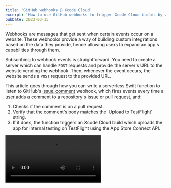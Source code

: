 ```yaml
---
title: 'GitHub webhooks 🤝 Xcode Cloud'
excerpt: 'How to use GitHub webhooks to trigger Xcode Cloud builds by writing a comment on a pull request.'
pubDate: 2023-03-15
---
```



Webhooks are messages that get sent when certain events occur on a website. These webhooks provide a way of building custom integrations based on the data they provide, hence allowing users to expand an app's capabilities through them.

Subscribing to webhook events is straightforward. You need to create a server which can handle `POST` requests and provide the server's URL to the website vending the webhook. Then, whenever the event occurs, the website sends a `POST` request to the provided URL.

This article goes through how you can write a serverless Swift function to listen to GitHub's [issue_comment](https://docs.github.com/webhooks-and-events/webhooks/webhook-events-and-payloads#issue_comment) webhook, which fires events every time a user adds a comment to a repository's issue or pull request, and:

1. Checks if the comment is on a pull request.
2. Verify that the comment's body matches the 'Upload to TestFlight' string.
3. If it does, the function triggers an Xcode Cloud build which uploads the app for internal testing on TestFlight using the App Store Connect API.

<Video src="https://res.cloudinary.com/dflewmkx4/video/upload/ac_none,f_auto,q_auto:eco/v1678828603/blog/posts/github-webhooks-and-xcode-cloud/demo.mp4" />

## The Xcode Cloud workflow

Before starting the automation process, you first need to set up an Xcode Cloud workflow which uploads the app to TestFlight for internal testing which the webhook can trigger.

To do so, open Xcode, go to the `Report Navigator` menu, select the `Cloud` tab, right-click the target you want to create the new workflow for and click the `Manage Workflows...` button from the context menu.

![The cloud section in the report navigatior menu of Xcode](https://res.cloudinary.com/dflewmkx4/image/upload/ac_none,f_auto,q_auto:eco/v1678797532/blog/posts/github-webhooks-and-xcode-cloud/manage-workflows.png)

In the workflow list screen, click the `+` button.

![The workflow list screen with the plus button highlighted](https://res.cloudinary.com/dflewmkx4/image/upload/ac_none,f_auto,q_auto:eco/v1678797532/blog/posts/github-webhooks-and-xcode-cloud/create.png)

Change the default name of the workflow to 'TestFlight' and turn it off so that it does not get run every time a branch changes. This is the way to create a _manual_ workflow in Xcode Cloud.

![The default workflow configuration page with the name set to TestFlight and the toggle at the top switched off](https://res.cloudinary.com/dflewmkx4/image/upload/ac_none,f_auto,q_auto:eco/v1678797531/blog/posts/github-webhooks-and-xcode-cloud/manual-workflow.png)

Add a start condition to start the workflow on any branch change. Every Xcode Cloud workflow requires a start condition, but you can prevent this condition from triggering a new build by turning the workflow off.

![The workflow configuration page showing a start condition of any branch](https://res.cloudinary.com/dflewmkx4/image/upload/ac_none,f_auto,q_auto:eco/v1678797532/blog/posts/github-webhooks-and-xcode-cloud/archive-any-branch.png)

Add an archive action and select the `TestFlight (Internal Testing Only)` option.

![The workflow configuration page showing an action which archives the app for internal testing](https://res.cloudinary.com/dflewmkx4/image/upload/ac_none,f_auto,q_auto:eco/v1678798727/blog/posts/github-webhooks-and-xcode-cloud/archive-internal-testing.png)

Add a post-action step to deliver the app to TestFlight for internal testing. You need to add a test group for this step to work.

![A post-action step to deliver the app to TestFlight and all internal testers](https://res.cloudinary.com/dflewmkx4/image/upload/ac_none,f_auto,q_auto:eco/v1678797531/blog/posts/github-webhooks-and-xcode-cloud/internal-testing.png)

When triggered, the new workflow uploads the app to TestFlight and distributes it to an internal test group.

## Creating a serverless function

An easy way to create a service which listens to `POST` requests from GitHub is to use an Amazon Web Services lambda. Using this approach has the added benefit of not having to worry about a server's uptime and maintenance.

Thanks to the great work from the [swif-server group](https://github.com/swift-server), you can create a lambda using Swift.

> Please note that this article assumes knowledge of building and deploying Swift Amazon Web Services lambdas. If you are not familiar with this topic, please refer to the [swift-aws-lambda-runtime](https://github.com/swift-server/swift-aws-lambda-runtime) documentation.

### Getting started

To create an Amazon Web Services lambda, you first need to create an executable Swift package:

```bash:Terminal
# Create an empty directory
mkdir upload-to-testflight-webhook
# Move into the new directory
cd upload-to-testflight-webhook
# Create a new executable Swift package
swift package init --type executable --name UploadToTestFlightWebhook
```

The preceding command generates an executable Swift package with the following folder structure:

```bash:📦
.
├── Package.swift
├── README.md
├── Sources
│   └── UploadToTestFlightWebhook
│       └── UploadToTestFlightWebhook.swift
└── Tests
    └── UploadToTestFlightWebhookTests
        └── UploadToTestFlightWebhookTests.swift
```

### Adding the dependencies

The first dependency you need to bring in is the [swift-aws-lambda-runtime](https://github.com/swift-server/swift-aws-lambda-runtime) by the [swift-server group](https://github.com/swift-server).

The lambda also needs to listen to `POST` requests sent by GitHub and, for this reason, it needs to have an Amazon API Gateway as its trigger.

To read data from the gateway's body, you need to add the [swift-aws-lambda-events](https://github.com/swift-server/swift-aws-lambda-events) package from [swift-server](https://github.com/swift-server) as a dependency.

```swift:Package.swift
// swift-tools-version: 5.7

import PackageDescription

let package = Package(
    name: "UploadToTestFlightWebhook",
    platforms: [.macOS(.v12)],
    dependencies: [
        .package(url: "https://github.com/swift-server/swift-aws-lambda-runtime.git", exact: "1.0.0-alpha.1"),
        .package(url: "https://github.com/swift-server/swift-aws-lambda-events.git", exact: "0.1.0")
    ],
    targets: [
        .executableTarget(
            name: "UploadToTestFlightWebhook",
            dependencies: [
                .product(name: "AWSLambdaRuntime", package: "swift-aws-lambda-runtime"),
                .product(name: "AWSLambdaEvents", package: "swift-aws-lambda-events")
            ]
        )
    ]
)
```

### Creating an empty lambda

To create an Amazon Web Services lambda which handles API Gateway events, you need to import both the `AWSLambdaRuntime` and `AWSLambdaEvents` packages you imported in the previous section and create a `@main` decorated `struct` which conforms to the `LambdaHandler` protocol.

```swift:Sources/UploadToTestFlightWebhook/UploadToTestFlightWebhook.swift
import AWSLambdaRuntime
import AWSLambdaEvents

@main
struct UploadToTestFlightWebhook: SimpleLambdaHandler {
    func handle(_ request: APIGatewayV2Request, context: LambdaContext) async throws -> APIGatewayV2Response {
        return .init(
            statusCode: .ok,
            body: "Hello World 👋"
        )
    }
}
```

## Parsing the web hook's payload

The GitHub [issue_comment](https://docs.github.com/webhooks-and-events/webhooks/webhook-events-and-payloads#issue_comment) webhook sends a payload with the relevant information every time a user adds a comment to a repository's issue or pull request.

From all the information in the payload, the webhook just needs the following information:

```json:payload.json
{
  "action": "created",
  "issue": {
    "pull_request": {
      "url": "https://api.github.com/repos/polpielladev/QRBuddy/pulls/1"
    }
  },
  "repository": {
    "name": "QRBuddy"
  },
  "comment": {
    "body": "Upload to testflight"
  }
}
```

> The preceding payload is a simplified version with just the data that the function needs from GitHub's event data. You can use this example JSON to test the lambda locally.

To parse the payload, the lambda needs to decode the `APIGatewayV2Request`'s `body` property into a `GithubWebhookData` struct using a `JSONDecoder` with a `convertFromSnakeCase` key decoding strategy.

```swift:Sources/UploadToTestFlightWebhook/UploadToTestFlightWebhook.swift
struct GithubWebhookData: Decodable {
    let action: String
    let issue: Issue
    let repository: Repository
    let comment: Comment

    struct Issue: Decodable {
        let pullRequest: PullRequest

        struct PullRequest: Decodable {
            let url: URL
        }
    }

    struct Repository: Decodable {
        let name: String
    }

    struct Comment: Decodable {
        let body: String
    }
}

@main
struct UploadToTestFlightWebhook: SimpleLambdaHandler {
    let snakeCaseDecoder: JSONDecoder

    init() {
        let decoder = JSONDecoder()
        decoder.keyDecodingStrategy = .convertFromSnakeCase
        snakeCaseDecoder = decoder
    }

    func handle(_ request: APIGatewayV2Request, context: LambdaContext) async throws -> APIGatewayV2Response {
        guard let body = request.body,
              let bodyData = body.data(using: .utf8),
              let request = try? snakeCaseDecoder.decode(GithubWebhookData.self, from: bodyData) else {
            return .init(statusCode: .badRequest, body: "Could not parse the request content...")
        }

        guard request.action == "created",
              request.comment.body.lowercased() == "upload to testflight" else {
            return .init(statusCode: .ok, body: "Not handling the event...")
        }

        // ...
    }
}
```

The lambda needs to handle just the `created` action to ensure it triggers builds for new comments and not for comment edits or deletions.

The lambda also needs to verify that the comment's body matches 'upload to TestFlight' and is not case-sensitive.

## Retrieving the pull request's information

While the GitHub [issue_comment](https://docs.github.com/webhooks-and-events/webhooks/webhook-events-and-payloads#issue_comment) webhook sends some of the pull request's information, it doesn't send enough to determine what the pull request's head branch is.

To find this information, the lambda needs to make a `GET` request to the `pullRequest`'s `url` property from the webhook's event payload.

This property is a URL pointing to the [pulls](https://docs.github.com/en/rest/pulls/pulls?apiVersion=2022-11-28#get-a-pull-request) GitHub endpoint, which requires authentication when working with private repositories. GitHub API's response contains a `head` object with the branch's `ref` which is the name that the lambda needs.

```swift:Sources/UploadToTestFlightWebhook/UploadToTestFlightWebhook.swift
struct GithubPullRequest: Decodable {
    let head: Head

    struct Head: Decodable {
        let ref: String
    }
}

@main
struct UploadToTestFlightWebhook: SimpleLambdaHandler {
    func handle(_ request: APIGatewayV2Request, context: LambdaContext) async throws -> APIGatewayV2Response {
        // ...

        var urlRequest = URLRequest(url: request.issue.pullRequest.url)
        urlRequest.setValue("Bearer 🙈", forHTTPHeaderField: "Authorization")
        // Small helper class to make async requests
        let urlSession = URLSessionWrapper()
        let data = try await urlSession.data(for: urlRequest)

        let headBranchName = try snakeCaseDecoder.decode(GithubPullRequest.self, from: data)
            .head
            .ref

        // ...
    }
}
```

## Importing appstoreconnect-swift-sdk

To make it easier to interact with App Store Connect, you can use [Antoine van der Lee's appstoreconnect-swift-sdk Swift package](https://github.com/AvdLee/appstoreconnect-swift-sdk):

```swift:Package.swift
// swift-tools-version: 5.7

import PackageDescription

let package = Package(
    name: "UploadToTestFlightWebhook",
    platforms: [.macOS(.v12)],
    dependencies: [
        // Use the master revision as it implements Linux compatibility
        .package(url: "https://github.com/AvdLee/appstoreconnect-swift-sdk.git", revision: "master"),
        .package(url: "https://github.com/swift-server/swift-aws-lambda-runtime.git", exact: "1.0.0-alpha.1"),
        .package(url: "https://github.com/swift-server/swift-aws-lambda-events.git", exact: "0.1.0")
    ],
    targets: [
        .executableTarget(
            name: "UploadToTestFlightWebhook",
            dependencies: [
                .product(name: "AWSLambdaRuntime", package: "swift-aws-lambda-runtime"),
                .product(name: "AWSLambdaEvents", package: "swift-aws-lambda-events")
            ]
        )
    ]
)
```

### Setting up the `APIProvider`

The `APIProvider` gives you a way to interact with App Store Connect's API. It requires an `APIConfiguration` with your App Store Connect's credentials to make authenticated requests.

```swift:Sources/UploadToTestFlightWebhook/UploadToTestFlightWebhook.swift
// ...
import AppStoreConnect_Swift_SDK

@main
struct UploadToTestFlightWebhook: SimpleLambdaHandler {
    func handle(_ request: APIGatewayV2Request, context: LambdaContext) async throws -> APIGatewayV2Response {
        // ...

        let config = try APIConfiguration(
            issuerID: "🙈",
            privateKeyID: "🙈",
            privateKey: "🙈"
        )

        let provider = APIProvider(configuration: config)

        // ...
    }
}
```

> This article doesn't go into detail on how to create and retrieve the credentials from App Store Connect. For more information, please refer to [this article on the topic](https://www.polpiella.dev/fastlane-appstore-connect-api-and-github-actions#creating-an-app-store-connect-api-key).

## Triggering an Xcode Cloud build

The lambda now has all the tools and information it needs to interact with the App Store Connect API and trigger a new `TestFlight` workflow run.

### Finding the correct product

To trigger a new workflow run, you first need to find the product associated with the pull request's repository name by:

1. Making a network request to the [App Store Connect API's ciProducts endpoint](https://developer.apple.com/documentation/appstoreconnectapi/list_all_xcode_cloud_products) to retrieve all the products of type `app`.
2. Finding the product that matches the pull request's repository name by comparing the `repositoryName` property from the `scmRepository` included item with the pull request's repository name. If there are any matches, get the repository entity's `id`.
3. Finding the product that matches the repository entity's `id` by comparing the `repositoryId` property from the `product`'s `relationships` with the repository entity's `id`. If the repository has no matching product, return a `404` response.

```swift:Sources/UploadToTestFlightWebhook/UploadToTestFlightWebhook.swift
@main
struct UploadToTestFlightWebhook: SimpleLambdaHandler {
    func handle(_ request: APIGatewayV2Request, context: LambdaContext) async throws -> APIGatewayV2Response {
        // ...

        let producstEndpoint = APIEndpoint
                .v1
                .ciProducts
                .get(parameters: .init(filterProductType: [.app], include: [.primaryRepositories, .bundleID]))

        let productResponse = try await provider.request(producstEndpoint)

        guard let repositoryId: String = productResponse
            .included?
            .compactMap({ includedItem in
                switch includedItem {
                case .scmRepository(let scmData) where scmData.attributes?.repositoryName == request.repository.name:
                    return scmData.id
                default: return nil
                }
            })
            .first,

        let productId = productResponse.data.first(where: {
            $0.relationships?.primaryRepositories?.data?.contains { $0.id == repositoryId } == true
        })?.id else {
            return .init(statusCode: .notFound, body: "Could not find a product for this repository")
        }

        // ...
    }
}
```

### Getting the workflow id

You now need to verify that the product you found in the previous section has a workflow called `TestFlight` by:

1. Making a network request to the [App Store Connect API's ciProducts/productId/workflows endpoint](https://developer.apple.com/documentation/appstoreconnectapi/list_all_workflows_for_an_xcode_cloud_product) to list all the workflows for the product.
2. Finding the `TestFlight` workflow by getting the first item in the workflows' array whose name matches `TestFlight`. If there are no matches, return a response with `404` status code.

```swift:Sources/UploadToTestFlightWebhook/UploadToTestFlightWebhook.swift
@main
struct UploadToTestFlightWebhook: SimpleLambdaHandler {
    func handle(_ request: APIGatewayV2Request, context: LambdaContext) async throws -> APIGatewayV2Response {
        // ...

        let allWorkflowsEndpoint = APIEndpoint
            .v1
            .ciProducts
            .id(productId)
            .workflows

        let workflows = try await provider
            .request(
                Request<WorkflowsResponse>(
                    method: "GET",
                    path: allWorkflowsEndpoint.path,
                    query: [("fields[ciWorkflows]", "name")]
                )
            )

        guard let workflowId = workflows.data.first(where: { $0.attributes.name == "Testflight" })?.id else {
            return .init(statusCode: .notFound, body: "Could not find a `TestFlight` workflow in product")
        }

        // ...
    }
}
```

### Finding the correct git reference id

To start a new workflow run from the pull request's head branch, you need to find the id associated with that branch in App Store Connect.

Contrary to what you might think, this id is Xcode Cloud specific and is not the same as the ref from the branch in GitHub.

You can retrieve this id by following these steps:

1. Retrieve the `TestFlight` workflow information from the [App Store Connect API's ciWorkflows/id endpoint](https://developer.apple.com/documentation/appstoreconnectapi/read_xcode_cloud_workflow_information) and specify that the response must include the `repository` information.
2. Retrieve the git references for the repository from the [scmRepositories/gitReferences endpoint](https://developer.apple.com/documentation/appstoreconnectapi/read_git_repository_information).
3. Filter the git references array to find the object whose name matches the pull request's head branch's name. If no matching git reference exists, return a response with `404` status code.

```swift:Sources/UploadToTestFlightWebhook/UploadToTestFlightWebhook.swift
@main
struct UploadToTestFlightWebhook: SimpleLambdaHandler {
    func handle(_ request: APIGatewayV2Request, context: LambdaContext) async throws -> APIGatewayV2Response {
        // ...

        let workflowEndpoint = APIEndpoint
            .v1
            .ciWorkflows
            .id(workflowId)
            .get(parameters: .init(include: [.repository]))

        let workflow = try await provider.request(workflowEndpoint).data

        let gitRefsEndpoint = APIEndpoint
            .v1
            .scmRepositories
            .id(repositoryId)
            .gitReferences
            .get()

        let gitRefs = try await provider.request(gitRefsEndpoint)

        guard let ref = gitRefs.data.first(where: { $0.attributes?.name == headBranchName }) else {
            return .init(statusCode: .notFound, body: "There is no branch named \(headBranchName) in the repository")
        }

        // ...
    }
}
```

### Starting a new build

Now that you have all the information available, you are ready to trigger a new workflow by:

1. Creating a new [CiBuildRunCreateRequest](https://developer.apple.com/documentation/appstoreconnectapi/cibuildruncreaterequest) object with the workflow and the source branch as relationships for the request.
2. Making a network request to the [ciBuildRuns endpoint from the App Store Connect API](https://developer.apple.com/documentation/appstoreconnectapi/start_a_build) to start a new workflow run.
3. Return a response with `200` status code.

```swift:Sources/UploadToTestFlightWebhook/UploadToTestFlightWebhook.swift
@main
struct UploadToTestFlightWebhook: SimpleLambdaHandler {
    func handle(_ request: APIGatewayV2Request, context: LambdaContext) async throws -> APIGatewayV2Response {
        // ...

        let requestRelationships = CiBuildRunCreateRequest
            .Data
            .Relationships(
                workflow: .init(data: .init(type: .ciWorkflows, id: workflow.id)),
                sourceBranchOrTag: .init(data: .init(type: .scmGitReferences, id: ref.id))
            )
            let requestData = CiBuildRunCreateRequest.Data(
                type: .ciBuildRuns,
                relationships: requestRelationships
            )

        let buildRunCreateRequest = CiBuildRunCreateRequest(data: requestData)

        let workflowRun = APIEndpoint
            .v1
            .ciBuildRuns
            .post(buildRunCreateRequest)

        _ = try await provider.request(workflowRun)

        return .init(
            statusCode: .ok,
            body: "Job \(workflow.attributes?.name ?? "") triggered."
        )
    }
}
```

## Setting up the webhook

After deploying the lambda you have just built, the last thing to do is to set up the webhook on the GitHub repository.

To do so, go to the repository's settings, navigate to the 'Webhooks' section and click the 'Add Webhook' button.

![A screenshot of the webhooks section in a GitHub repository](https://res.cloudinary.com/dflewmkx4/image/upload/ac_none,f_auto,q_auto:eco/v1678832075/blog/posts/github-webhooks-and-xcode-cloud/add-webhook.png)

Enter the URL for the deployed server in the 'Payload URL' field, select 'application/json' as the 'Content type', and choose the 'Let me select individual events' option.

From the list of available events, select 'Issue Comments'.

![The new webook configuration page](https://res.cloudinary.com/dflewmkx4/image/upload/ac_none,f_auto,q_auto:eco/v1678832075/blog/posts/github-webhooks-and-xcode-cloud/create-webhook.png)

Check the 'Active' box to ensure the webhook is on and click the 'Add webhook' button to save the configuration.

![A page showing the active checkbox in the new webhook page](https://res.cloudinary.com/dflewmkx4/image/upload/ac_none,f_auto,q_auto:eco/v1678832075/blog/posts/github-webhooks-and-xcode-cloud/active.png)

You should now be able to trigger a new build by writing a comment which says 'Upload to TestFlight' on any pull request in the repository 🎉.
